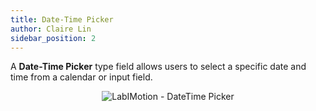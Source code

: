 ```yaml
---
title: Date-Time Picker
author: Claire Lin
sidebar_position: 2
---
```



<Reader text="Designer" />

A **Date-Time Picker** type field allows users to select a specific date and time from a calendar or input field.

<p align="center">
  <img src={datetimePicker} alt="LabIMotion - DateTime Picker" />
  <FigCaption text="DateTime Picker field type" />
</p>
